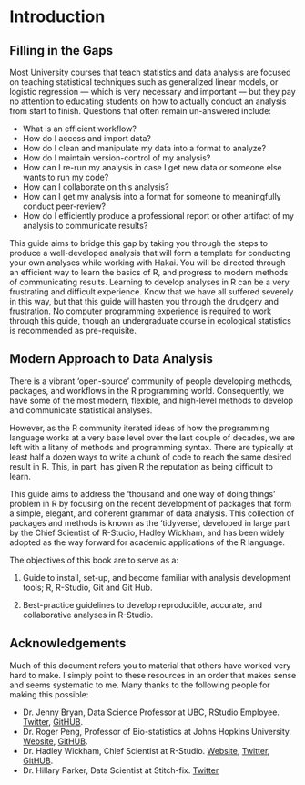 # Introduction

## Filling in the Gaps

Most University courses that teach statistics and data analysis are focused on teaching statistical techniques such as generalized linear models, or logistic regression — which is very necessary and important — but they pay no attention to educating students on how to actually conduct an analysis from start to finish. Questions that often remain un-answered include:

* What is an efficient workflow? 
* How do I access and import data? 
* How do I clean and manipulate my data into a format to analyze?
* How do I maintain version-control of my analysis? 
* How can I re-run my analysis in case I get new data or someone else wants to run my code? 
* How can I collaborate on this analysis? 
* How can I get my analysis into a format for someone to meaningfully conduct peer-review? 
* How do I efficiently produce a professional report or other artifact of my analysis to communicate results?

This guide aims to bridge this gap by taking you through the steps to produce a well-developed analysis that will form a template for conducting your own analyses while working with Hakai. You will be directed through an efficient way to learn the basics of R, and progress to modern methods of communicating results. Learning to develop analyses in R can be a very frustrating and difficult experience. Know that we have all suffered severely in this way, but that this guide will hasten you through the drudgery and frustration. No computer programming experience is required to work through this guide, though an undergraduate course in ecological statistics is recommended as pre-requisite.  

## Modern Approach to Data Analysis

There is a vibrant 'open-source' community of people developing methods, packages, and workflows in the R programming world. Consequently, we have some of the most modern, flexible, and high-level methods to develop and communicate statistical analyses. 

However, as the R community iterated ideas of how the programming language works at a very base level over the last couple of decades, we are left with a litany of methods and programming syntax. There are typically at least half a dozen ways to write a chunk of code to reach the same desired result in R. This, in part, has given R the reputation as being difficult to learn.

This guide aims to address the 'thousand and one way of doing things' problem in R by focusing on the recent development of packages that form a simple, elegant, and coherent grammar of data analysis. This collection of packages and methods is known as the 'tidyverse', developed in large part by the Chief Scientist of R-Studio, Hadley Wickham, and has been widely adopted as the way forward for academic applications of the R language. 

The objectives of this book are to serve as a:

1) Guide to install, set-up, and become familiar with analysis development tools; R, R-Studio, Git and Git Hub.

2) Best-practice guidelines to develop reproducible, accurate, and collaborative analyses in R-Studio.

## Acknowledgements
Much of this document refers you to material that others have worked very hard to make. I simply point to these resources in an order that makes sense and seems systematic to me. Many thanks to the following people for making this possible:

* Dr. Jenny Bryan, Data Science Professor at UBC, RStudio Employee. [Twitter](https://twitter.com/JennyBryan), [GitHUB](https://github.com/jennybc).
* Dr. Roger Peng, Professor of Bio-statistics at Johns Hopkins University. [Website](http://www.biostat.jhsph.edu/~rpeng/), [GitHUB](https://github.com/rdpeng).
* Dr. Hadley Wickham, Chief Scientist at R-Studio. [Website](http://hadley.nz/), [Twitter](https://twitter.com/hadleywickham), [GitHUB](https://github.com/hadley).
* Dr. Hillary Parker, Data Scientist at Stitch-fix. [Twitter]('https://twitter.com/hspter')
